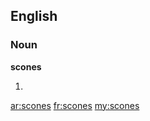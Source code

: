 ==English==
===Noun===
'''scones'''
# {{plural of|[[scone]]}}

[[ar:scones]]
[[fr:scones]]
[[my:scones]]